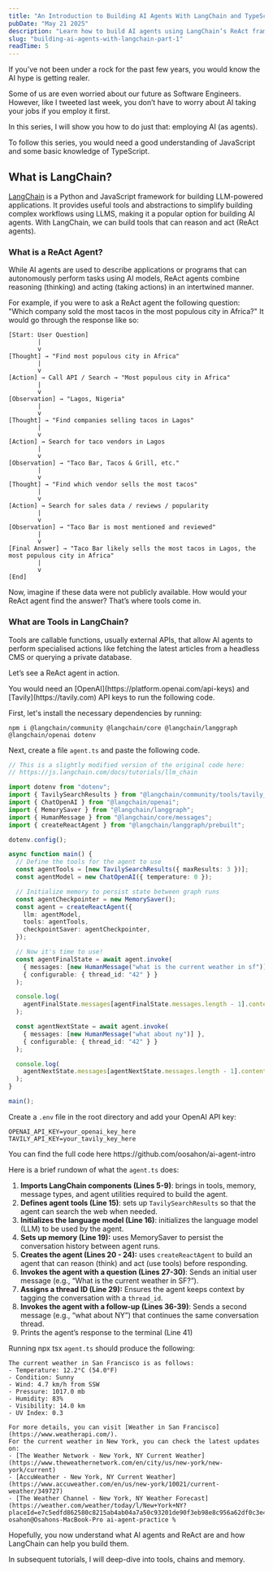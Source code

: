 ```yaml
---
title: "An Introduction to Building AI Agents With LangChain and TypeScript"
pubDate: "May 21 2025"
description: "Learn how to build AI agents using LangChain’s ReAct framework in JavaScript. This tutorial covers reasoning, tool usage, and memory, helping you create LLM-powered workflows that think and act."
slug: "building-ai-agents-with-langchain-part-1"
readTime: 5
---
```



If you’ve not been under a rock for the past few years, you would know the AI hype is getting realer.  

Some of us are even worried about our future as Software Engineers. However, like I tweeted last week, you don’t have to worry about AI taking your jobs if you employ it first.  

In this series, I will show you how to do just that: employing AI (as agents).  

<Callout variant='info' showIcon>
To follow this series, you would need a good understanding of JavaScript and some basic knowledge of TypeScript.
</Callout>

## What is LangChain?

[LangChain](https://www.langchain.com) is a Python and JavaScript framework for building LLM-powered applications. It provides useful tools and abstractions to simplify building complex workflows using LLMS, making it a popular option for building AI agents.
With LangChain, we can build tools that can reason and act (ReAct agents).

### What is a ReAct Agent?

While AI agents are used to describe applications or programs that can autonomously perform tasks using AI models, ReAct agents combine reasoning (thinking) and acting (taking actions) in an intertwined manner.  

For example, if you were to ask a ReAct agent the following question: "Which company sold the most tacos in the most populous city in Africa?" It would go through the response like so:  

```plaintext
[Start: User Question]
        |
        v
[Thought] → "Find most populous city in Africa"
        |
        v
[Action] → Call API / Search → "Most populous city in Africa"
        |
        v
[Observation] → "Lagos, Nigeria"
        |
        v
[Thought] → "Find companies selling tacos in Lagos"
        |
        v
[Action] → Search for taco vendors in Lagos
        |
        v
[Observation] → "Taco Bar, Tacos & Grill, etc."
        |
        v
[Thought] → "Find which vendor sells the most tacos"
        |
        v
[Action] → Search for sales data / reviews / popularity
        |
        v
[Observation] → "Taco Bar is most mentioned and reviewed"
        |
        v
[Final Answer] → "Taco Bar likely sells the most tacos in Lagos, the most populous city in Africa"
        |
        v
[End]

```

Now, imagine if these data were not publicly available. How would your ReAct agent find the answer?
That’s where tools come in.  

### What are Tools in LangChain?
Tools are callable functions, usually external APIs, that allow AI agents to perform specialised actions like fetching the latest articles from a headless CMS or querying a private database.  

Let’s see a ReAct agent in action.  

<Callout variant='warning'>
You would need an [OpenAI](https://platform.openai.com/api-keys) and [Tavily](https://tavily.com) API keys to run the following code.
</Callout>
 

First, let's install the necessary dependencies by running:

```plaintext
npm i @langchain/community @langchain/core @langchain/langgraph @langchain/openai dotenv
```

Next, create a file `agent.ts` and paste the following code.



```ts:agent.ts
// This is a slightly modified version of the original code here:
// https://js.langchain.com/docs/tutorials/llm_chain

import dotenv from "dotenv";
import { TavilySearchResults } from "@langchain/community/tools/tavily_search";
import { ChatOpenAI } from "@langchain/openai";
import { MemorySaver } from "@langchain/langgraph";
import { HumanMessage } from "@langchain/core/messages";
import { createReactAgent } from "@langchain/langgraph/prebuilt";

dotenv.config();

async function main() {
  // Define the tools for the agent to use
  const agentTools = [new TavilySearchResults({ maxResults: 3 })];
  const agentModel = new ChatOpenAI({ temperature: 0 });

  // Initialize memory to persist state between graph runs
  const agentCheckpointer = new MemorySaver();
  const agent = createReactAgent({
    llm: agentModel,
    tools: agentTools,
    checkpointSaver: agentCheckpointer,
  });

  // Now it's time to use!
  const agentFinalState = await agent.invoke(
    { messages: [new HumanMessage("what is the current weather in sf")] },
    { configurable: { thread_id: "42" } }
  );

  console.log(
    agentFinalState.messages[agentFinalState.messages.length - 1].content
  );

  const agentNextState = await agent.invoke(
    { messages: [new HumanMessage("what about ny")] },
    { configurable: { thread_id: "42" } }
  );

  console.log(
    agentNextState.messages[agentNextState.messages.length - 1].content
  );
}

main();
```

Create a `.env` file in the root directory and add your OpenAI API key:  


```env
OPENAI_API_KEY=your_openai_key_here
TAVILY_API_KEY=your_tavily_key_here
```

<Callout variant='info' showIcon>
You can find the full code here https://github.com/oosahon/ai-agent-intro
</Callout>

Here is a brief rundown of what the `agent.ts` does:

1. **Imports LangChain components (Lines 5-9)**: brings in tools, memory, message types, and agent utilities required to build the agent.
2. **Defines agent tools (Line 15)**: sets up `TavilySearchResults` so that the agent can search the web when needed.
3. **Initializes the language model (Line 16)**: initializes the language model (LLM) to be used by the agent.
4. **Sets up memory (Line 19):** uses MemorySaver to persist the conversation history between agent runs.
5. **Creates the agent (Lines 20 - 24):** uses `createReactAgent` to build an agent that can reason (think) and act (use tools) before responding.
6. **Invokes the agent with a question (Lines 27-30)**: Sends an initial user message (e.g., “What is the current weather in SF?”).
7. **Assigns a thread ID (Line 29):** Ensures the agent keeps context by tagging the conversation with a `thread_id`.
8. **Invokes the agent with a follow-up (Lines 36-39)**: Sends a second message (e.g., “what about NY”) that continues the same conversation thread.
9. Prints the agent’s response to the terminal (Line 41)


Running npx tsx `agent.ts` should produce the following:

```plaintext
The current weather in San Francisco is as follows:
- Temperature: 12.2°C (54.0°F)
- Condition: Sunny
- Wind: 4.7 km/h from SSW
- Pressure: 1017.0 mb
- Humidity: 83%
- Visibility: 14.0 km
- UV Index: 0.3

For more details, you can visit [Weather in San Francisco](https://www.weatherapi.com/).
For the current weather in New York, you can check the latest updates on:
- [The Weather Network - New York, NY Current Weather](https://www.theweathernetwork.com/en/city/us/new-york/new-york/current)
- [AccuWeather - New York, NY Current Weather](https://www.accuweather.com/en/us/new-york/10021/current-weather/349727)
- [The Weather Channel - New York, NY Weather Forecast](https://weather.com/weather/today/l/New+York+NY?placeId=e7c5edfd862580c8215ab4ab04a7a50c93201de90f3eb98e8c956a62df0c3e49)
osahon@Osahons-MacBook-Pro ai-agent-practice %
```

Hopefully, you now understand what AI agents and ReAct are and how LangChain can help you build them.  

In subsequent tutorials, I will deep-dive into tools, chains and memory.  
